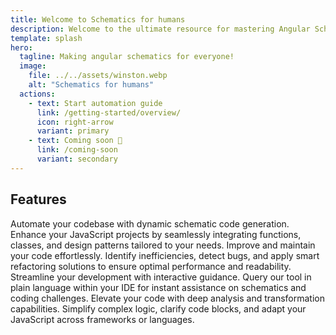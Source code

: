 ```yaml
---
title: Welcome to Schematics for humans
description: Welcome to the ultimate resource for mastering Angular Schematics! Our comprehensive documentation provides detailed guides, tutorials, and tools to help you automate and streamline your development workflow. Whether you’re working with Angular, React, Vue, or any JavaScript framework, our schematics simplify complex tasks, ensure consistency, and save time. Learn how to create, extend, and customize schematics with ease. Enhance your productivity and code quality with our expertly crafted content and practical examples.
template: splash
hero:
  tagline: Making angular schematics for everyone!
  image:
    file: ../../assets/winston.webp
    alt: "Schematics for humans"
  actions:
    - text: Start automation guide
      link: /getting-started/overview/
      icon: right-arrow
      variant: primary
    - text: Coming soon 🚀
      link: /coming-soon
      variant: secondary
---
```



## Features
<CardGrid stagger>
    <Card title="Schematic Code Generation" icon="pencil">
        Automate your codebase with dynamic schematic code generation. 
        Enhance your JavaScript projects by seamlessly integrating functions, classes, 
        and design patterns tailored to your needs.
    </Card>
    <Card title="Code Optimization & Refactoring" icon="magnifier">
        Improve and maintain your code effortlessly. Identify inefficiencies, detect bugs, 
        and apply smart refactoring solutions to ensure optimal performance and readability.
    </Card>
    <Card title="Interactive Schematic Guidance" icon="rocket">
        Streamline your development with interactive guidance. Query our tool in plain 
        language within your IDE for instant assistance on schematics and coding challenges.
    </Card>
    <Card title="Code Analysis & Transformation" icon="setting">
        Elevate your code with deep analysis and transformation capabilities. 
        Simplify complex logic, clarify code blocks, and adapt your JavaScript across frameworks or languages.
    </Card>
</CardGrid>
